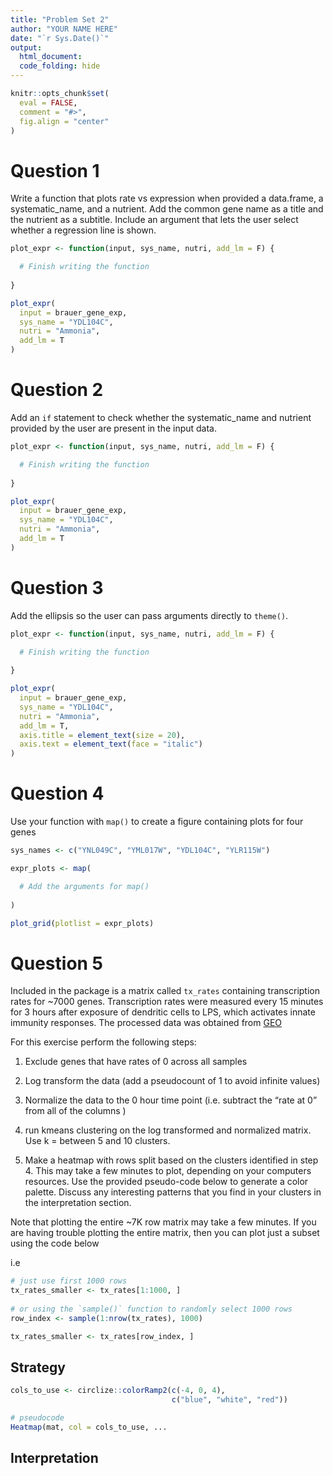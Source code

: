 ```yaml
---
title: "Problem Set 2"
author: "YOUR NAME HERE"
date: "`r Sys.Date()`"
output:
  html_document:
  code_folding: hide
---
```


```r
knitr::opts_chunk$set(
  eval = FALSE,
  comment = "#>",
  fig.align = "center"
)
```

# Question 1

Write a function that plots rate vs expression when provided a data.frame, a systematic_name, and a nutrient. Add the common gene name as a title and the nutrient as a subtitle. Include an argument that lets the user select whether a regression line is shown.
```r
plot_expr <- function(input, sys_name, nutri, add_lm = F) {

  # Finish writing the function
  
}

plot_expr(
  input = brauer_gene_exp, 
  sys_name = "YDL104C",
  nutri = "Ammonia",
  add_lm = T
)
```

# Question 2

Add an `if` statement to check whether the systematic_name and nutrient provided by the user are present in the input data.
```r
plot_expr <- function(input, sys_name, nutri, add_lm = F) {

  # Finish writing the function
  
}

plot_expr(
  input = brauer_gene_exp, 
  sys_name = "YDL104C",
  nutri = "Ammonia",
  add_lm = T
)
```

# Question 3

Add the ellipsis so the user can pass arguments directly to `theme()`.
```r
plot_expr <- function(input, sys_name, nutri, add_lm = F) {

  # Finish writing the function
  
}

plot_expr(
  input = brauer_gene_exp, 
  sys_name = "YDL104C",
  nutri = "Ammonia",
  add_lm = T,
  axis.title = element_text(size = 20),
  axis.text = element_text(face = "italic")
)
```

# Question 4

Use your function with `map()` to create a figure containing plots for four genes
```r
sys_names <- c("YNL049C", "YML017W", "YDL104C", "YLR115W")

expr_plots <- map(

  # Add the arguments for map()
  
)

plot_grid(plotlist = expr_plots)
```


# Question 5

Included in the package is a matrix called `tx_rates` containing transcription rates for ~7000 genes. Transcription rates were measured every 15 minutes
for 3 hours after exposure of dendritic cells to LPS, which activates innate immunity responses. The processed data was obtained from [GEO](https://www.ncbi.nlm.nih.gov/geo/query/acc.cgi?acc=GSE56977)

For this exercise perform the following steps:  

  1) Exclude genes that have rates of 0 across all samples  
  
  2) Log transform the data (add a pseudocount of 1 to avoid infinite values)  
  
  3) Normalize the data to the 0 hour time point (i.e. subtract the "rate at 0" from all of the columns ) 
  
  4) run kmeans clustering on the log transformed and normalized matrix. Use k = between 5 and 10 clusters.  
  
  5) Make a heatmap with rows split based on the clusters identified in step 4. This may take a few minutes to plot, depending on your computers resources.  Use the provided pseudo-code below to generate a color palette. Discuss any interesting patterns that you find in your clusters in the interpretation section.  
  
  Note that plotting the entire ~7K row matrix may take a few minutes. If you are having trouble plotting the entire matrix, then you can plot just a subset using the code below

i.e
```r
# just use first 1000 rows
tx_rates_smaller <- tx_rates[1:1000, ]
  
# or using the `sample()` function to randomly select 1000 rows
row_index <- sample(1:nrow(tx_rates), 1000)

tx_rates_smaller <- tx_rates[row_index, ]
```

## Strategy

```r
cols_to_use <- circlize::colorRamp2(c(-4, 0, 4), 
                                    c("blue", "white", "red"))

# pseudocode
Heatmap(mat, col = cols_to_use, ...
```

## Interpretation


